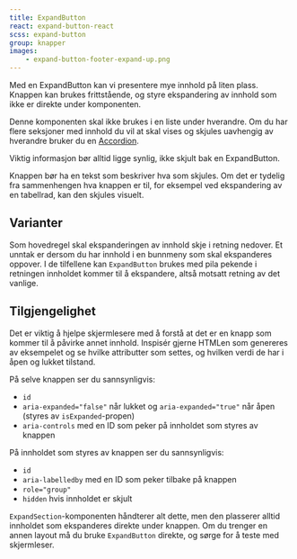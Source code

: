 ```yaml
---
title: ExpandButton
react: expand-button-react
scss: expand-button
group: knapper
images:
    - expand-button-footer-expand-up.png
---
```



<Ingress>
    Med en ExpandButton kan vi presentere mye innhold på liten plass. Knappen kan brukes frittstående, og styre
    ekspandering av innhold som ikke er direkte under komponenten.
</Ingress>

<ComponentExample
    title="ExpandButton"
    component={ExpandExamples}
    knobs={expandExamplesProps}
    codeExample={expandExamplesCode}
/>

Denne komponenten skal ikke brukes i en liste under hverandre. Om du har flere seksjoner med innhold du vil at skal vises og skjules uavhengig av hverandre bruker du en [Accordion](/komponenter/accordion).

Viktig informasjon bør alltid ligge synlig, ikke skjult bak en ExpandButton.

Knappen bør ha en tekst som beskriver hva som skjules. Om det er tydelig fra sammenhengen hva knappen er til, for eksempel ved ekspandering av en tabellrad, kan den skjules visuelt.

## Varianter

Som hovedregel skal ekspanderingen av innhold skje i retning nedover. Et unntak er dersom du har innhold i en bunnmeny som skal ekspanderes oppover. I de tilfellene kan `ExpandButton` brukes med pila pekende i retningen innholdet kommer til å ekspandere, altså motsatt retning av det vanlige.

<PortalImage
    src={props.images[0]}
    caption="Et eksempel på en footer med innhold som kan ekspanderes. Øverst ser vi lukket tilstand, med pil pekende oppover. Under ser vi åpen tilstand, med pilen pekende nedover."
/>

## Tilgjengelighet

Det er viktig å hjelpe skjermlesere med å forstå at det er en knapp som kommer til å påvirke annet innhold. Inspisér gjerne HTMLen som genereres av eksempelet og se hvilke attributter som settes, og hvilken verdi de har i åpen og lukket tilstand.

På selve knappen ser du sannsynligvis:

-   `id`
-   `aria-expanded="false"` når lukket og `aria-expanded="true"` når åpen (styres av `isExpanded`-propen)
-   `aria-controls` med en ID som peker på innholdet som styres av knappen

På innholdet som styres av knappen ser du sannsynligvis:

-   `id`
-   `aria-labelledby` med en ID som peker tilbake på knappen
-   `role="group"`
-   `hidden` hvis innholdet er skjult

`ExpandSection`-komponenten håndterer alt dette, men den plasserer alltid innholdet som ekspanderes direkte under knappen. Om du trenger en annen layout må du bruke `ExpandButton` direkte, og sørge for å teste med skjermleser.
